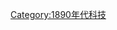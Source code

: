 {{Commons category|Transport in the 1890s}}
{{Transport category|decade=1890}}

[[Category:1890年代科技|Category:1890年代科技]]